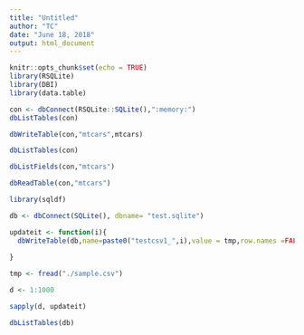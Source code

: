 ```yaml
---
title: "Untitled"
author: "TC"
date: "June 18, 2018"
output: html_document
---
```


```r
knitr::opts_chunk$set(echo = TRUE)
library(RSQLite)
library(DBI)
library(data.table)
```


```r
con <- dbConnect(RSQLite::SQLite(),":memory:")
dbListTables(con)
```

```r
dbWriteTable(con,"mtcars",mtcars)

```
```r
dbListTables(con)

dbListFields(con,"mtcars")
```

```r
dbReadTable(con,"mtcars")
```


```r
library(sqldf)

```

```r
db <- dbConnect(SQLite(), dbname= "test.sqlite")


```

```r
updateit <- function(i){
  dbWriteTable(db,name=paste0("testcsv1_",i),value = tmp,row.names =FALSE, header = TRUE)
  
}
```


```r
tmp <- fread("./sample.csv")

d <- 1:1000

sapply(d, updateit)

```

```r
dbListTables(db)
```

